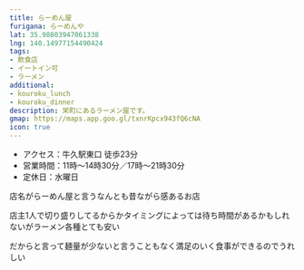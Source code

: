 ```yaml
---
title: らーめん屋
furigana: らーめんや
lat: 35.98803947061338
lng: 140.14977154490424
tags:
- 飲食店
- イートイン可
- ラーメン
additional:
- kouroku_lunch
- kouroku_dinner
description: 栄町にあるラーメン屋です。
gmap: https://maps.app.goo.gl/txnrKpcx943fQ6cNA
icon: true
---
```


<LinkedImage
  basename="poketc_meganest/ramenya-sign"
/>

- アクセス：牛久駅東口 徒歩23分
- 営業時間：11時～14時30分／17時～21時30分
- 定休日：水曜日

店名がらーめん屋と言うなんとも昔ながら感あるお店

店主1人で切り盛りしてるからかタイミングによっては待ち時間があるかもしれないがラーメン各種とても安い

だからと言って麺量が少ないと言うこともなく満足のいく食事ができるのでうれしい

<LinkedImage
  basename="poketc_meganest/ramenya-menu"
/>
